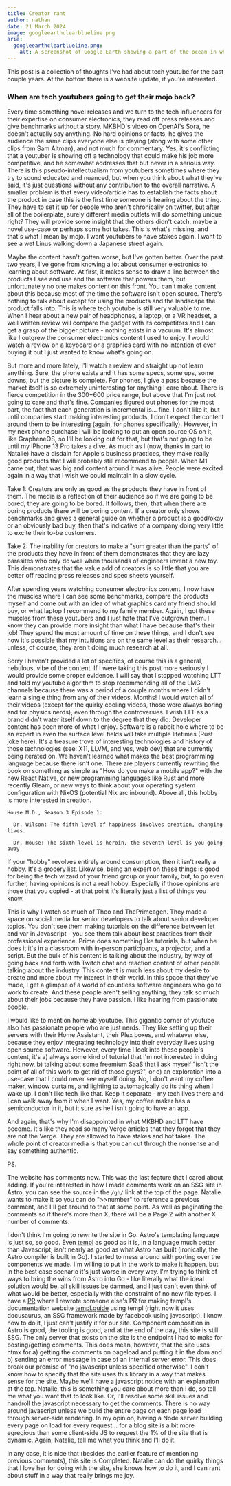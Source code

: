 ```yaml
--- 
title: Creator rant 
author: nathan 
date: 21 March 2024 
image: googleearthclearblueline.png
aria:
  googleearthclearblueline.png:
    alt: A screenshot of Google Earth showing a part of the ocean in which they used actual detailed photography.     
---
```


This post is a collection of thoughts I've had about tech youtube for the past couple years. At the bottom there is a
website update, if you're interested.

### When are tech youtubers going to get their mojo back?

Every time something novel releases and we turn to the tech
influencers for their expertise on consumer electronics, they read off press releases and give benchmarks without a
story. MKBHD's video on OpenAI's Sora, he doesn't actually say anything. No hard opinions or facts, he gives the
audience the same clips everyone else is playing (along with some other clips from Sam Altman), and not much for
commentary. Yes, it's conflicting that a youtuber is showing off a technology that could make his job more competitive,
and he somewhat addresses that but never in a serious way. There is this pseudo-intellectualism from youtubers sometimes
where they try to sound educated and nuanced, but when you think about what they've said, it's just questions without
any contribution to the overall narrative. A smaller problem is that every video/article has to establish the facts
about the product in case this is the first time someone is hearing about the thing. They have to set it up for people
who aren't chronically on twitter, but after all of the boilerplate, surely different media outlets will do something
unique right? They will provide some insight that the others didn't catch, maybe a novel use-case or perhaps some hot
takes. This is what's missing, and that's what I mean by mojo. I want youtubers to have stakes again. I want to see a
wet Linus walking down a Japanese street again. 

Maybe the content hasn't gotten worse, but I've gotten better. Over the past two years, I've gone from knowing a lot
about consumer electronics to learning about software. At first, it makes sense to draw a line between the products I
see and use and the software that powers them, but unfortunately no one makes content on this front. You can't make
content about this because most of the time the software isn't open source. There's nothing to talk about except for
using the products and the landscape the product falls into. This is where tech youtube is still very valuable to me.
When I hear about a new pair of headphones, a laptop, or a VR headset, a well written review will compare the gadget
with its competitors and I can get a grasp of the bigger picture - nothing exists in a vacuum. It's almost like I
outgrew the consumer electronics content I used to enjoy. I would watch a review on a keyboard or a graphics card with
no intention of ever buying it but I just wanted to know what's going on. 

But more and more lately, I'll watch a review and straight up not learn anything. Sure, the phone exists and it has some
specs, some ups, some downs, but the picture is complete. For phones, I give a pass because the market itself is so
extremely uninteresting for anything I care about. There is fierce competition in the $300-$600 price range, but above
that I'm just not going to care and that's fine. Companies figured out phones for the most part, the fact that each
generation is incremental is... fine. I don't like it, but until companies start making interesting products, I don't
expect the content around them to be interesting (again, for phones specifically). However, in my next phone purchase I
will be looking to put an open source OS on it, like GrapheneOS, so I'll be looking out for that, but that's not going
to be until my iPhone 13 Pro takes a dive. As much as I (now, thanks in part to Natalie) have a disdain for Apple's
business practices, they make really good products that I will probably still recommend to people. When M1 came out,
that was big and content around it was alive. People were excited again in a way that I wish we could maintain in a slow
cycle. 

Take 1: Creators are only as good as the products they have in front of them. The media is a reflection of their
audience so if we are going to be bored, they are going to be bored. It follows, then, that when there are boring
products there will be boring content. If a creator only shows benchmarks and gives a general guide on whether a product
is a good/okay or an obviously bad buy, then that's indicative of a company doing very little to excite their to-be
customers. 

Take 2: The inability for creators to make a "sum greater than the parts" of the products they have in front of them
demonstrates that they are lazy parasites who only do well when thousands of engineers invent a new toy. This
demonstrates that the value add of creators is so little that you are better off reading press releases and spec sheets
yourself.

After spending years watching consumer electronics content, I now have the muscles where I can see some benchmarks,
compare the products myself and come out with an idea of what graphics card my friend should buy, or what laptop I
recommend to my family member. Again, I got these muscles from these youtubers and I just hate that I've outgrown them.
I know they can provide more insight than what I have because that's their job! They spend the most amount of time on
these things, and I don't see how it's possible that my intuitions are on the same level as their research... unless, of
course, they aren't doing much research at all.

Sorry I haven't provided a lot of specifics, of course this is a general, nebulous, vibe of the content. If I were
taking this post more seriously I would provide some proper evidence. I will say that I stopped watching LTT and told my
youtube algorithm to stop recommending all of the LMG channels because there was a period of a couple months where I
didn't learn a single thing from any of their videos. Months! I would watch all of their videos (except for the quirky
cooling videos, those were always boring and for physics nerds), even through the controversies. I wish LTT as a brand
didn't water itself down to the degree that they did. Developer content has been more of what I enjoy. Software is a
rabbit hole where to be an expert in even the surface level fields will take multiple lifetimes (Rust joke here). It's a
treasure trove of interesting technologies and history of those technologies (see: X11, LLVM, and yes, web dev) that are
currently being iterated on. We haven't learned what makes the best programming language because there isn't one. There
are players currently rewriting the book on something as simple as "How do you make a mobile app?" with the new React
Native, or new programming languages like Rust and more recently Gleam, or new ways to think about your operating system
configuration with NixOS (potential Nix arc inbound). Above all, this hobby is more interested in creation. 

```
House M.D., Season 3 Episode 1: 
  
  Dr. Wilson: The fifth level of happiness involves creation, changing lives. 
  
  Dr. House: The sixth level is heroin, the seventh level is you going away.
```

If your "hobby" revolves entirely around consumption, then it isn't really a hobby. It's a grocery list. Likewise, being
an expert on these things is good for being the tech wizard of your friend group or your family, but, to go even
further, having opinions is not a real hobby. Especially if those opinions are those that you copied - at that point
it's literally just a list of things you know. 

This is why I watch so much of Theo and ThePrimeagen. They made a space on social media for senior developers to talk
about senior developer topics. You don't see them making tutorials on the difference between let and var in Javascript -
you see them talk about best practices from their professional experience. Prime does something like tutorials, but when
he does it it's in a classroom with in-person participants, a projector, and a script. But the bulk of his content is
talking about the industry, by way of going back and forth with Twitch chat and reaction content of other people talking
about the industry. This content is much less about my desire to create and more about my interest in their world. In
this space that they've made, I get a glimpse of a world of countless software engineers who go to work to create. And
these people aren't selling anything, they talk so much about their jobs because they have passion. I like hearing from
passionate people.

I would like to mention homelab youtube. This gigantic corner of youtube also has passionate people who are just nerds.
They like setting up their servers with their Home Assistant, their Plex boxes, and whatever else, because they enjoy
integrating technology into their everyday lives using open source software. However, every time I look into these
people's content, it's a) always some kind of tutorial that I'm not interested in doing right now, b) talking about some
freemium SaaS that I ask myself "isn't the point of all of this work to get rid of those guys?", or c) an exploration
into a use-case that I could never see myself doing. No, I don't want my coffee maker, window curtains, and lighting to
automagically do its thing when I wake up. I don't like tech like that. Keep it separate - my tech lives there and I can
walk away from it when I want. Yes, my coffee maker has a semiconductor in it, but it sure as hell isn't going to have
an app.

And again, that's why I'm disappointed in what MKBHD and LTT have become. It's like they read so many Verge articles
that they forgot that they are not the Verge. They are allowed to have stakes and hot takes. The whole point of creator
media is that you can cut through the nonsense and say something authentic.

PS. 

The website has comments now. This was the last feature that I cared about adding. If you're interested in how I made
comments work on an SSG site in Astro, you can see the source in the `/gh/` link at the top of the page. Natalie wants
to make it so you can do ">>number" to reference a previous comment, and I'll get around to that at some point. As well
as paginating the comments so if there's more than X, there will be a Page 2 with another X number of comments. 

I don't think I'm going to rewrite the site in Go. Astro's templating language is just so, so good. Even
[templ](https://github.com/a-h/templ) as good as it is, in a language much better than Javascript, isn't nearly as good
as what Astro has built (ironically, the Astro compiler is built in Go). I started to mess around with porting over the
components we made. I'm willing to put in the work to make it happen, but in the best case scenario it's just worse in
every way. I'm trying to think of ways to bring the wins from Astro into Go - like literally what the ideal solution
would be, all skill issues be damned, and I just can't even think of what would be better, especially with the
constraint of no new file types. I have a [PR](https://github.com/a-h/templ/pull/551) where I rewrote someone else's PR
for making templ's documentation website [templ.guide](https://templ.guide) using templ (right now it uses docusaurus,
an SSG framework made by facebook using javascript). I know how to do it, I just can't justify it for our site.
Component composition in Astro is good, the tooling is good, and at the end of the day, this site is still SSG. The only
server that exists on the site is the endpoint I had to make for posting/getting comments. This does mean, however, that
the site uses htmx for a) getting the comments on pageload and putting it in the dom and b) sending an error message in
case of an internal server error. This does break our promise of "no javascript unless specified otherwise". I don't
know how to specify that the site uses this library in a way that makes sense for the site. Maybe we'll have a
javascript notice with an explanation at the top. Natalie, this is something you care about more than I do, so tell me
what you want that to look like. Or, I'll resolve some skill issues and handroll the javascript necessary to get the
comments. There is no way around javascript unless we build the entire page on each page load through server-side
rendering. In my opinion, having a Node server building every page on load for every request... for a blog site is a bit
more egregious than some client-side JS to request the 1% of the site that is dynamic. Again, Natalie, tell me what you
think and I'll do it.

In any case, it is nice that (besides the earlier feature of mentioning previous comments), this site is Completed.
Natalie can do the quirky things that I love her for doing with the site, she knows how to do it, and I can rant about
stuff in a way that really brings me joy. 

















